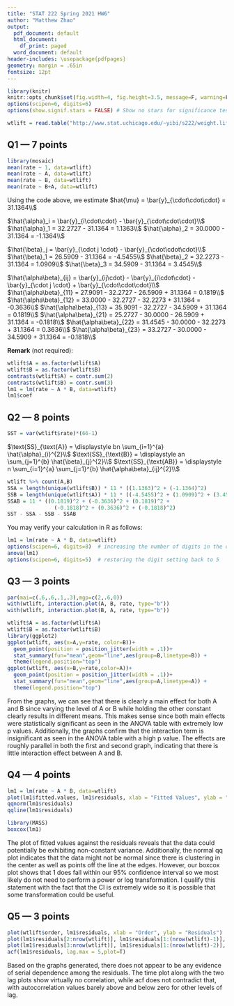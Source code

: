 ```yaml
---
title: "STAT 222 Spring 2021 HW6"
author: "Matthew Zhao"
output:
  pdf_document: default
  html_document:
    df_print: paged
  word_document: default
header-includes: \usepackage{pdfpages}
geometry: margin = .65in
fontsize: 12pt
---
```


```r
library(knitr)
knitr::opts_chunk$set(fig.width=4, fig.height=3.5, message=F, warning=F, collapse=T)
options(scipen=6, digits=6)
options(show.signif.stars = FALSE) # Show no stars for significance tests
```


```r
wtlift = read.table("http://www.stat.uchicago.edu/~yibi/s222/weight.lifting.txt", h=T)
```


## Q1 --- 7 points

```r
library(mosaic)
mean(rate ~ 1, data=wtlift)
mean(rate ~ A, data=wtlift)
mean(rate ~ B, data=wtlift)
mean(rate ~ B+A, data=wtlift)
```


Using the code above, we estimate $hat{\mu} = \bar{y}_{\cdot\cdot\cdot} = 31.1364\\$


$\hat{\alpha}_i = \bar{y}_{i\cdot\cdot} - \bar{y}_{\cdot\cdot\cdot}\\$
$\hat{\alpha}_1  = 32.2727 - 31.1364 = 1.1363\\$
$\hat{\alpha}_2  = 30.0000 - 31.1364 = -1.1364\\$


$\hat{\beta}_j = \bar{y}_{\cdot j \cdot} - \bar{y}_{\cdot\cdot\cdot}\\$
$\hat{\beta}_1 = 26.5909 - 31.1364 = -4.5455\\$ 
$\hat{\beta}_2 = 32.2273 - 31.1364 = 1.0909\\$ 
$\hat{\beta}_3 = 34.5909 - 31.1364 = 3.4545\\$ 


$\hat{\alpha\beta}_{ij} = \bar{y}_{ij\cdot} - \bar{y}_{i\cdot\cdot} - \bar{y}_{\cdot j \cdot} + \bar{y}_{\cdot\cdot\cdot}\\$
$\hat{\alpha\beta}_{11} = 27.9091 - 32.2727 - 26.5909 + 31.1364 = 0.1819\\$
$\hat{\alpha\beta}_{12} = 33.0000 - 32.2727 - 32.2273 + 31.1364 = -0.3636\\$ 
$\hat{\alpha\beta}_{13} = 35.9091 - 32.2727 - 34.5909 + 31.1364 = 0.1819\\$ 
$\hat{\alpha\beta}_{21} = 25.2727 - 30.0000 - 26.5909 + 31.1364 = -0.1818\\$
$\hat{\alpha\beta}_{22} = 31.4545 - 30.0000 - 32.2273 + 31.1364 = 0.3636\\$
$\hat{\alpha\beta}_{23} = 33.2727 - 30.0000 - 34.5909 + 31.1364 = -0.1818\\$


**Remark** (not required):
```r
wtlift$A = as.factor(wtlift$A)
wtlift$B = as.factor(wtlift$B)
contrasts(wtlift$A) = contr.sum(2)
contrasts(wtlift$B) = contr.sum(3)
lm1 = lm(rate ~ A * B, data=wtlift)
lm1$coef
```

## Q2 --- 8 points

```r
SST = var(wtlift$rate)*(66-1)
```


$\text{SS}_{\text{A}} = \displaystyle bn \sum_{i=1}^{a} \hat{\alpha}_{i}^{2}\\$
$\text{SS}_{\text{B}} = \displaystyle an \sum_{j=1}^{b} \hat{\beta}_{j}^{2}\\$
$\text{SS}_{\text{AB}} = \displaystyle n \sum_{i=1}^{a} \sum_{j=1}^{b} \hat{\alpha\beta}_{ij}^{2}\\$
```r
wtlift %>% count(A,B)
SSA = length(unique(wtlift$B)) * 11 * ((1.1363)^2 + (-1.1364)^2)
SSB = length(unique(wtlift$A)) * 11 * ((-4.5455)^2 + (1.0909)^2 + (3.4545)^2)
SSAB = 11 * ((0.1819)^2 + (-0.3636)^2 + (0.1819)^2 + 
               (-0.1818)^2 + (0.3636)^2 + (-0.1818)^2)
SST - SSA - SSB - SSAB
```




You may verify your calculation in R as follows:
```r
lm1 = lm(rate ~ A * B, data=wtlift)
options(scipen=6, digits=8)  # increasing the number of digits in the output
anova(lm1)
options(scipen=6, digits=5)  # restoring the digit setting back to 5
```


## Q3 --- 3 points

```r
par(mai=c(.6,.6,.1,.3),mgp=c(2,.6,0))
with(wtlift, interaction.plot(A, B, rate, type="b"))
with(wtlift, interaction.plot(B, A, rate, type="b"))
```

```r
wtlift$A = as.factor(wtlift$A)
wtlift$B = as.factor(wtlift$B)
library(ggplot2)
ggplot(wtlift, aes(x=A,y=rate, color=B))+
  geom_point(position = position_jitter(width = .1))+
  stat_summary(fun="mean",geom="line",aes(group=B,linetype=B)) +
  theme(legend.position="top")
ggplot(wtlift, aes(x=B,y=rate,color=A))+
  geom_point(position = position_jitter(width = .1))+
  stat_summary(fun="mean",geom="line",aes(group=A,linetype=A)) +
  theme(legend.position="top")
```


From the graphs, we can see that there is clearly a main effect for both A and B since varying the level of A or B while holding the other constant clearly results in different means. This makes sense since both main effects were statistically significant as seen in the ANOVA table with extremely low p values. Additionally, the graphs confirm that the interaction term is insignificant as seen in the ANOVA table with a high p value. The effects are roughly parallel in both the first and second graph, indicating that there is little interaction effect between A and B. 

## Q4 --- 4 points

```r
lm1 = lm(rate ~ A * B, data=wtlift)
plot(lm1$fitted.values, lm1$residuals, xlab = "Fitted Values", ylab = "Residuals")
qqnorm(lm1$residuals)
qqline(lm1$residuals)
```
```r
library(MASS)
boxcox(lm1)
```


The plot of fitted values against the residuals reveals that the data could potentially be exhibiting non-constant variance. Additionally, the normal qq plot indicates that the data might not be normal since there is clustering in the center as well as points off the line at the edges. However, our boxcox plot shows that 1 does fall within our 95% confidence interval so we most likely do not need to perform a power or log transformation. I qualify this statement with the fact that the CI is extremely wide so it is possible that some transformation could be useful. 

## Q5 --- 3 points

```r
plot(wtlift$order, lm1$residuals, xlab = "Order", ylab = "Residuals")
plot(lm1$residuals[2:nrow(wtlift)], lm1$residuals[1:(nrow(wtlift)-1)], main = "Lag-1")
plot(lm1$residuals[3:nrow(wtlift)], lm1$residuals[1:(nrow(wtlift)-2)], main = "Lag-2")
acf(lm1$residuals, lag.max = 5,plot=T)
```


Based on the graphs generated, there does not appear to be any evidence of serial dependence among the residuals. The time plot along with the two lag plots show virtually no correlation, while acf does not contradict that, with autocorrelation values barely above and below zero for other levels of lag.



